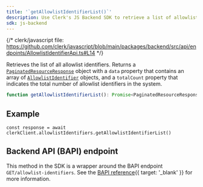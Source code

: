 ```yaml
---
title: '`getAllowlistIdentifierList()`'
description: Use Clerk's JS Backend SDK to retrieve a list of allowlist identifiers.
sdk: js-backend
---
```


{/* clerk/javascript file: https://github.com/clerk/javascript/blob/main/packages/backend/src/api/endpoints/AllowlistIdentifierApi.ts#L14 */}

Retrieves the list of all allowlist identifiers. Returns a [`PaginatedResourceResponse`](/docs/references/backend/types/paginated-resource-response) object with a `data` property that contains an array of [`AllowlistIdentifier`](/docs/references/backend/types/backend-allowlist-identifier) objects, and a `totalCount` property that indicates the total number of allowlist identifiers in the system.

```ts
function getAllowlistIdentifierList(): Promise<PaginatedResourceResponse<AllowlistIdentifier[]>>
```

## Example

<Include src="_partials/backend/usage" />

```tsx
const response = await clerkClient.allowlistIdentifiers.getAllowlistIdentifierList()
```

## Backend API (BAPI) endpoint

This method in the SDK is a wrapper around the BAPI endpoint `GET/allowlist-identifiers`. See the [BAPI reference](/docs/reference/backend-api/tag/allow-list-block-list/get/allowlist_identifiers){{ target: '_blank' }} for more information.
